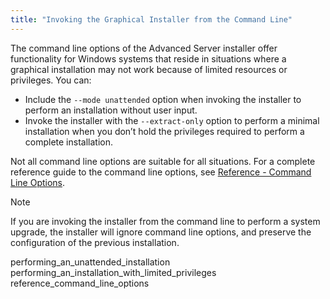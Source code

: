 ```yaml
---
title: "Invoking the Graphical Installer from the Command Line"
---
```


<div id="invoking_the_graphical_installer_from_the_command_line" class="registered_link"></div>


The command line options of the Advanced Server installer offer functionality for Windows systems that reside in situations where a graphical installation may not work because of limited resources or privileges. You can:

-   Include the `--mode unattended` option when invoking the installer to perform an installation without user input.
-   Invoke the installer with the `--extract-only` option to perform a minimal installation when you don’t hold the privileges required to perform a complete installation.

Not all command line options are suitable for all situations. For a complete reference guide to the command line options, see [Reference - Command Line Options](../02_installing_advanced_server_with_the_interactive_installer/02_invoking_the_graphical_installer_from_the_command_line/#reference_command_line_options).

<div class="note">

<div class="title">

Note

</div>

If you are invoking the installer from the command line to perform a system upgrade, the installer will ignore command line options, and preserve the configuration of the previous installation.

</div>

<div class="toctree" maxdepth="3">

performing\_an\_unattended\_installation performing\_an\_installation\_with\_limited\_privileges reference\_command\_line\_options

</div>
